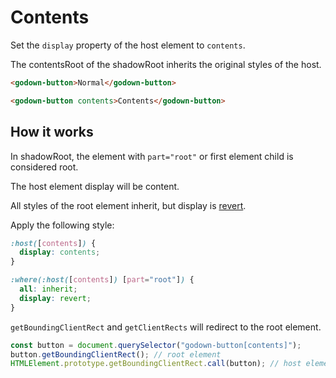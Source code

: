 # Contents

Set the `display` property of the host element to `contents`.

The contentsRoot of the shadowRoot inherits the original styles of the host.

```html
<godown-button>Normal</godown-button>
```

```html
<godown-button contents>Contents</godown-button>
```

## How it works

In shadowRoot, the element with `part="root"` or first element child is considered root.

The host element display will be content.

All styles of the root element inherit, but display is [revert](https://developer.mozilla.org/docs/Web/CSS/revert).

Apply the following style:

```css
:host([contents]) {
  display: contents;
}

:where(:host([contents]) [part="root"]) {
  all: inherit;
  display: revert;
}
```

`getBoundingClientRect` and `getClientRects` will redirect to the root element.

```js
const button = document.querySelector("godown-button[contents]");
button.getBoundingClientRect(); // root element
HTMLElement.prototype.getBoundingClientRect.call(button); // host element
```
